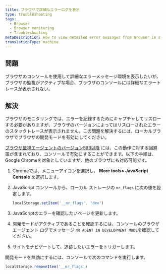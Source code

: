 ```yaml
---
title: ブラウザで詳細なエラーログを表示
type: troubleshooting
tags:
  - Browser
  - Browser monitoring
  - Troubleshooting
metaDescription: How to view detailed error messages from browser in a Google Chrome console or other browsers.
translationType: machine
---
```


## 問題

ブラウザのコンソールを使用して詳細なエラーメッセージ環境を表示したいが、ブラウザの監視がアクティブな場合、ブラウザのコンソールには詳細なエラートレースが表示されない。

## 解決

ブラウザのモニタリングでは、エラーを記録するためにキャプチャしてリスローする必要がありますが、ブラウザのバージョンによってはリスローされたエラーのスタックトレースが表示されません。この問題を解決するには、ローカルブラウザでブラウザの開発モードを有効にしてください。

[ブラウザ監視エージェントのバージョン593以降](/docs/release-notes/new-relic-browser-release-notes/browser-agent-release-notes) には、この動作に対する回避策が含まれており、コンソールで有効にすることができます。以下の手順は、Google Chromeを対象としていますが、他のブラウザにも対応可能です。

1. Chromeでは、メニューアイコンを選択し、 **More tools> JavaScript Console** を選択します。

2. JavaScript コンソールから、ローカル ストレージの `nr_flags` に次の値を設定します。

   ```js
   localStorage.setItem('__nr_flags', 'dev')
   ```

3. JavaScriptのエラーを確認したいページを更新します。

4. 開発モードがアクティブであることを確認するには、コンソールのブラウザ エージェント ログでメッセージ `NR AGENT IN DEVELOPMENT MODE`を確認してください。

5. サイトをナビゲートして、追跡したいエラーをトリガーします。

開発モードを無効にするには、コンソールで次のコマンドを実行します。

```js
localStorage.removeItem('__nr_flags')
```